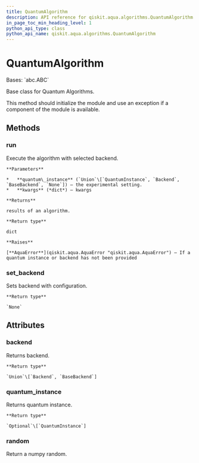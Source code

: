 ```yaml
---
title: QuantumAlgorithm
description: API reference for qiskit.aqua.algorithms.QuantumAlgorithm
in_page_toc_min_heading_level: 1
python_api_type: class
python_api_name: qiskit.aqua.algorithms.QuantumAlgorithm
---
```


# QuantumAlgorithm

<Class id="qiskit.aqua.algorithms.QuantumAlgorithm" github="https://github.com/qiskit-community/qiskit-aqua/tree/stable/0.9/qiskit/aqua/algorithms/quantum_algorithm.py" signature="QuantumAlgorithm(quantum_instance)">
  Bases: `abc.ABC`

  Base class for Quantum Algorithms.

  This method should initialize the module and use an exception if a component of the module is available.

  ## Methods

  ### run

  <Function id="qiskit.aqua.algorithms.QuantumAlgorithm.run" signature="QuantumAlgorithm.run(quantum_instance=None, **kwargs)">
    Execute the algorithm with selected backend.

    **Parameters**

    *   **quantum\_instance** (`Union`\[`QuantumInstance`, `Backend`, `BaseBackend`, `None`]) – the experimental setting.
    *   **kwargs** (*dict*) – kwargs

    **Returns**

    results of an algorithm.

    **Return type**

    dict

    **Raises**

    [**AquaError**](qiskit.aqua.AquaError "qiskit.aqua.AquaError") – If a quantum instance or backend has not been provided
  </Function>

  ### set\_backend

  <Function id="qiskit.aqua.algorithms.QuantumAlgorithm.set_backend" signature="QuantumAlgorithm.set_backend(backend, **kwargs)">
    Sets backend with configuration.

    **Return type**

    `None`
  </Function>

  ## Attributes

  ### backend

  <Attribute id="qiskit.aqua.algorithms.QuantumAlgorithm.backend" name="backend">
    Returns backend.

    **Return type**

    `Union`\[`Backend`, `BaseBackend`]
  </Attribute>

  ### quantum\_instance

  <Attribute id="qiskit.aqua.algorithms.QuantumAlgorithm.quantum_instance" name="quantum_instance">
    Returns quantum instance.

    **Return type**

    `Optional`\[`QuantumInstance`]
  </Attribute>

  ### random

  <Attribute id="qiskit.aqua.algorithms.QuantumAlgorithm.random" name="random">
    Return a numpy random.
  </Attribute>
</Class>

